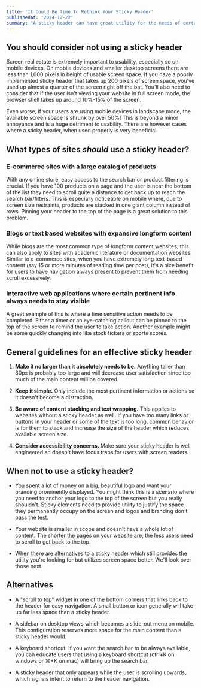 ```yaml
---
title: 'It Could Be Time To Rethink Your Sticky Header'
publishedAt: '2024-12-22'
summary: "A sticky header can have great utility for the needs of certain websites but often they're used unnecessarily or implemented poorly."
---
```


## You should consider not using a sticky header

Screen real estate is extremely important to usability, especially so on mobile devices. On mobile devices and smaller desktop screens there are less than 1,000 pixels in height of usable screen space. If you have a poorly implemented sticky header that takes up 200 pixels of screen space, you've used up almost a quarter of the screen right off the bat. You'll also need to consider that if the user isn't viewing your website in full screen mode, the browser shell takes up around 10%-15% of the screen.

Even worse, if your users are using mobile devices in landscape mode, the available screen space is shrunk by over 50%! This is beyond a minor annoyance and is a huge detriment to usability. There are however cases where a sticky header, when used properly is very beneficial.

## What types of sites _should_ use a sticky header?

### E-commerce sites with a large catalog of products

With any online store, easy access to the search bar or product filtering is crucial. If you have 100 products on a page and the user is near the bottom of the list they need to scroll quite a distance to get back up to reach the search bar/filters. This is especially noticeable on mobile where, due to screen size restraints, products are stacked in one giant column instead of rows. Pinning your header to the top of the page is a great solution to this problem.

### Blogs or text based websites with expansive longform content

While blogs are the most common type of longform content websites, this can also apply to sites with academic literature or documentation websites. Similar to e-commerce sites, when you have extremely long text-based content (say 15 or more minutes of reading time per post), it's a nice benefit for users to have navigation always present to prevent them from needing scroll excessively.

### Interactive web applications where certain pertinent info always needs to stay visible

A great example of this is where a time sensitive action needs to be completed. Either a timer or an eye-catching callout can be pinned to the top of the screen to remind the user to take action. Another example might be some quickly changing info like stock tickers or sports scores.

## General guidelines for an effective sticky header

1. **Make it no larger than it absolutely needs to be.** Anything taller than 80px is probably too large and will decrease user satisfaction since too much of the main content will be covered.

2. **Keep it simple.** Only include the most pertinent information or actions so it doesn't become a distraction.

3. **Be aware of content stacking and text wrapping.** This applies to websites without a sticky header as well. If you have too many links or buttons in your header or some of the text is too long, common behavior is for them to stack and increase the size of the header which reduces available screen size.

4. **Consider accessibility concerns.** Make sure your sticky header is well engineered an doesn't have focus traps for users with screen readers.

## When not to use a sticky header?

- You spent a lot of money on a big, beautiful logo and want your branding prominently displayed. You might think this is a scenario where you need to anchor your logo to the top of the screen but you really shouldn't. Sticky elements need to provide utility to justify the space they permanently occupy on the screen and logos and branding don't pass the test.

- Your website is smaller in scope and doesn't have a whole lot of content. The shorter the pages on your website are, the less users need to scroll to get back to the top.

- When there are alternatives to a sticky header which still provides the utility you're looking for but utilizes screen space better. We'll look over those next.

## Alternatives

- A "scroll to top" widget in one of the bottom corners that links back to the header for easy navigation. A small button or icon generally will take up far less space than a sticky header.

- A sidebar on desktop views which becomes a slide-out menu on mobile. This configuration reserves more space for the main content than a sticky header would.

- A keyboard shortcut. If you want the search bar to be always available, you can educate users that using a keyboard shortcut (ctrl+K on windows or ⌘+K on mac) will bring up the search bar.

- A sticky header that only appears while the user is scrolling upwards, which signals intent to return to the header navigation.
